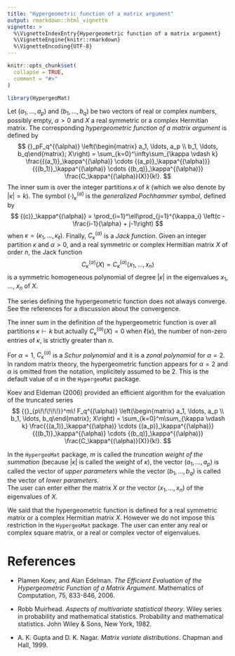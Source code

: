 ```yaml
---
title: "Hypergeometric function of a matrix argument"
output: rmarkdown::html_vignette
vignette: >
  %\VignetteIndexEntry{Hypergeometric function of a matrix argument}
  %\VignetteEngine{knitr::rmarkdown}
  %\VignetteEncoding{UTF-8}
---
```


```r
knitr::opts_chunk$set(
  collapse = TRUE,
  comment = "#>"
)
```

```r
library(HypergeoMat)
```


Let $(a_1, \ldots, a_p)$ and $(b_1, \ldots, b_q)$ be two vectors of real or 
complex numbers, possibly empty, 
$\alpha > 0$ and $X$ a real symmetric or a complex Hermitian matrix. 
The corresponding *hypergeometric function of a matrix argument* is 
defined by 
$$
{}_pF_q^{(\alpha)}
\left(\begin{matrix} a_1, \ldots, a_p \\ b_1, \ldots, b_q\end{matrix}; X\right) = 
\sum_{k=0}^\infty\sum_{\kappa \vdash k} 
\frac{{(a_1)}_\kappa^{(\alpha)} \cdots {(a_p)}_\kappa^{(\alpha)}}
{{(b_1)}_\kappa^{(\alpha)} \cdots {(b_q)}_\kappa^{(\alpha)}} 
\frac{C_\kappa^{(\alpha)}(X)}{k!}.
$$
The inner sum is over the integer partitions $\kappa$ of $k$ (which we also 
denote by $|\kappa| = k$). 
The symbol ${(\cdot)}_\kappa^{(\alpha)}$ is the *generalized Pochhammer symbol*, 
defined by
$$
{(c)}_\kappa^{(\alpha)} = \prod_{i=1}^\ell\prod_{j=1}^{\kappa_i}
\left(c - \frac{i-1}{\alpha} + j-1\right)
$$
when $\kappa = (\kappa_1, \ldots, \kappa_\ell)$. 
Finally, $C_\kappa^{(\alpha)}$ is a *Jack function*. 
Given an integer partition $\kappa$ and $\alpha > 0$, and a 
real symmetric or complex Hermitian matrix $X$ of order $n$, 
the Jack function 
$$
C_\kappa^{(\alpha)}(X) = C_\kappa^{(\alpha)}(x_1, \ldots, x_n)
$$
is a symmetric homogeneous polynomial of degree $|\kappa|$ in the 
eigenvalues $x_1$, $\ldots$, $x_n$ of $X$. 

The series defining the hypergeometric function does not always converge. 
See the references for a discussion about the convergence. 

The inner sum in the definition of the hypergeometric function is over 
all partitions $\kappa \vdash k$ but actually 
$C_\kappa^{(\alpha)}(X) = 0$ when $\ell(\kappa)$, the number of non-zero 
entries of $\kappa$, is strictly greater than $n$.

For $\alpha=1$, $C_\kappa^{(\alpha)}$ is a *Schur polynomial* and it is 
a *zonal polynomial* for $\alpha = 2$. 
In random matrix theory, the hypergeometric function appears for $\alpha=2$ 
and $\alpha$ is omitted from the notation, implicitely assumed to be $2$. 
This is the default value of $\alpha$ in the `HypergeoMat` package. 

Koev and Eldeman (2006) provided an efficient algorithm for the evaluation 
of the truncated series 
$$
{{}_{p\!\!\!\!\!}}^m\! F_q^{(\alpha)}
\left(\begin{matrix} a_1, \ldots, a_p \\ b_1, \ldots, b_q\end{matrix}; X\right) = 
\sum_{k=0}^m\sum_{\kappa \vdash k} 
\frac{{(a_1)}_\kappa^{(\alpha)} \cdots {(a_p)}_\kappa^{(\alpha)}}
{{(b_1)}_\kappa^{(\alpha)} \cdots {(b_q)}_\kappa^{(\alpha)}} 
\frac{C_\kappa^{(\alpha)}(X)}{k!}.
$$

In the `HypergeoMat` package, $m$ is called the 
*truncation weight of the summation* 
(because $|\kappa|$ is called the weight of $\kappa$), 
the vector $(a_1, \ldots, a_p)$ is 
called the vector of *upper parameters* while 
the vector $(b_1, \ldots, b_q)$ is 
called the vector of *lower parameters*.  
The user can enter either the matrix $X$ or the vector $(x_1, \ldots, x_n)$ 
of the eigenvalues of $X$. 

We said that the hypergeometric function is defined for a real symmetric 
matrix or a complex Hermitian matrix $X$. However we do not impose this 
restriction in the `HypergeoMat` package. The user can enter any real 
or complex square matrix, or a real or complex vector of eigenvalues. 


# References 

- Plamen Koev, and Alan Edelman. 
*The Efficient Evaluation of the Hypergeometric Function of a Matrix Argument*.  Mathematics of Computation, 75, 833-846, 2006.

- Robb Muirhead. 
*Aspects of multivariate statistical theory*. Wiley series in probability and mathematical statistics. Probability and mathematical statistics. 
John Wiley & Sons, New York, 1982.

- A. K. Gupta and D. K. Nagar. *Matrix variate distributions*. 
Chapman and Hall, 1999.
